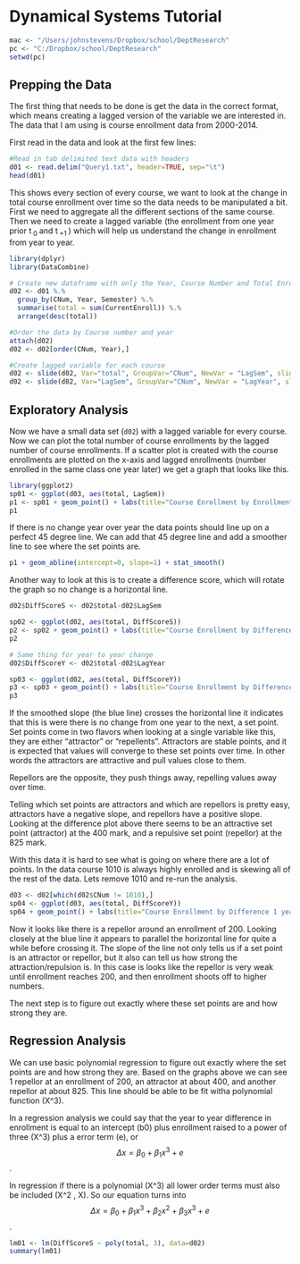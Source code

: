 Dynamical Systems Tutorial
========================================================

```{r setwd, echo=FALSE}
mac <- "/Users/johnstevens/Dropbox/school/DeptResearch"
pc <- "C:/Dropbox/school/DeptResearch"
setwd(pc)

```

Prepping the Data
--------------
The first thing that needs to be done is get the data in the correct format, which means creating a lagged version of the variable we are interested in. The data that I am using is course enrollment data from 2000-2014.

First read in the data and look at the first few lines:
```{r readdata, echo=TRUE,message=FALSE, warning=FALSE}
#Read in tab delimited text data with headers
d01 <- read.delim("Query1.txt", header=TRUE, sep="\t")
head(d01)
```

This shows every section of every course, we want to look at the change in total course enrollment over time so the data needs to be manipulated a bit. First we need to aggregate all the different sections of the same course. Then we need to create a lagged variable (the enrollment from one year prior t<sub> 0 </sub> and t<sub> +1 </sub>) which will help us understand the change in enrollment from year to year.

```{r modifydata, echo=TRUE,message=FALSE, warning=FALSE}
library(dplyr)
library(DataCombine)

# Create new dataframe with only the Year, Course Number and Total Enrollment
d02 <- d01 %.%
  group_by(CNum, Year, Semester) %.%
  summarise(total = sum(CurrentEnroll)) %.%
  arrange(desc(total))

#Order the data by Course number and year
attach(d02)
d02 <- d02[order(CNum, Year),]

#Create lagged variable for each course
d02 <- slide(d02, Var="total", GroupVar="CNum", NewVar = "LagSem", slideBy=-1) # Semester to semester
d02 <- slide(d02, Var="LagSem", GroupVar="CNum", NewVar = "LagYear", slideBy=-1) # Fall to Fall
```

Exploratory Analysis
--------------
Now we have a small data set (`d02`) with a lagged variable for every course. Now we can plot the total number of course enrollments by the lagged number of course enrollments. If a scatter plot is created with the course enrollments are plotted on the x-axis and lagged enrollments (number enrolled in the same class one year later) we get a graph that looks like this.


```{r sp01, echo=TRUE,message=FALSE, warning=FALSE, fig.width=7, fig.height=6}
library(ggplot2)
sp01 <- ggplot(d03, aes(total, LagSem))
p1 <- sp01 + geom_point() + labs(title="Course Enrollment by Enrollment the Previous Semester")
p1
```

If there is no change year over year the data points should line up on a perfect 45 degree line. We can add that 45 degree line and add a smoother line to see where the set points are. 

```{r sp01.2, echo=TRUE,message=FALSE, warning=FALSE, fig.width=7, fig.height=6}
p1 + geom_abline(intercept=0, slope=1) + stat_smooth()
```

Another way to look at this is to create a difference score, which will rotate the graph so no change is a horizontal line.

```{r sp02, echo=TRUE,message=FALSE, warning=FALSE, fig.width=7, fig.height=6}
d02$DiffScoreS <- d02$total-d02$LagSem 

sp02 <- ggplot(d02, aes(total, DiffScoreS))
p2 <- sp02 + geom_point() + labs(title="Course Enrollment by Difference 1 year later", x="Enrollment", y="Change in Enrollment") + geom_abline(intercept=0, slope=0) + stat_smooth()
p2

# Same thing for year to year change
d02$DiffScoreY <- d02$total-d02$LagYear 

sp03 <- ggplot(d02, aes(total, DiffScoreY))
p3 <- sp03 + geom_point() + labs(title="Course Enrollment by Difference 1 year later", x="Enrollment", y="Change in Enrollment") + geom_abline(intercept=0, slope=0) + stat_smooth()
p3


```

If the smoothed slope (the blue line) crosses the horizontal line it indicates that this is were there is no change from one year to the next, a set point. Set points come in two flavors when looking at a single variable like this, they are either "attractor" or "repellents". Attractors are stable points, and it is expected that values will converge to these set points over time. In other words the attractors are attractive and pull values close to them.

Repellors are the opposite, they push things away, repelling values away over time.

Telling which set points are attractors and which are repellors is pretty easy, attractors have a negative slope, and repellors have a positive slope. Looking at the difference plot above there seems to be an attractive set point (attractor) at the 400 mark, and a repulsive set point (repellor) at the 825 mark.

With this data it is hard to see what is going on where there are a lot of points. In the data course 1010 is always highly enrolled and is skewing all of the rest of the data. Lets remove 1010 and re-run the analysis.

```{r wo1010, echo=TRUE,message=FALSE, warning=FALSE, fig.width=7, fig.height=6}
d03 <- d02[which(d02$CNum != 1010),]
sp04 <- ggplot(d03, aes(total, DiffScoreY))
sp04 + geom_point() + labs(title="Course Enrollment by Difference 1 year later \n (without 1010)") + geom_abline(intercept=0, slope=0) + stat_smooth()

```

Now it looks like there is a repellor around an enrollment of 200. Looking closely at the blue line it appears to parallel the horizontal line for quite a while before crossing it. The slope of the line not only tells us if a set point is an attractor or repellor, but it also can tell us how strong the attraction/repulsion is. In this case is looks like the repellor is very weak until enrollment reaches 200, and then enrollment shoots off to higher numbers.

The next step is to figure out exactly where these set points are and how strong they are.

Regression Analysis
---------------

We can use basic polynomial regression to figure out exactly where the set points are and how strong they are. Based on the graphs above we can see 1 repellor at an enrollment of 200, an attractor at about 400, and another repellor at about 825. This line should be able to be fit witha polynomial function (X^3).

In a regression analysis we could say that the year to year difference in enrollment is equal to an intercept (b0) plus enrollment raised to a power of three (X^3) plus a error term (e), or $$\Delta x = \beta_0 + \beta_1x^3 + e $$. 

In regression if there is a polynomial (X^3) all lower order terms must also be included (X^2 , X). So our equation turns into $$\Delta x = \beta_0 + \beta_1x^3 + \beta_2x^2 + \beta_3x^3 + e $$.

```{r reg01, echo=TRUE,message=FALSE, warning=FALSE}
lm01 <- lm(DiffScoreS ~ poly(total, 3), data=d02)
summary(lm01)
```

